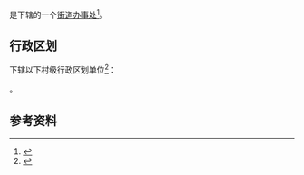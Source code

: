 {{中国乡级行政区|41/03/11/005/000}}

'''{{PAGENAMEBASE}}'''是{{PRC admin/fullname|41/03/11/005/000|3}}下辖的一个[[街道办事处|街道办事处]]<ref>{{PRC admin/ref sgc|{{PRC admin/parent|41/03/11/005/000}}}}</ref>。

== 行政区划 ==
{{PAGENAMEBASE}}下辖以下村级行政区划单位<ref>{{PRC admin/ref sgc|41/03/11/005/000}}</ref>：

{{PRC admin/children|41/03/11/005/000}}。

== 参考资料 ==
{{reflist}}

{{河南行政区划小作品}}
{{PRC admin/navcat|41/03/11/005/000}}